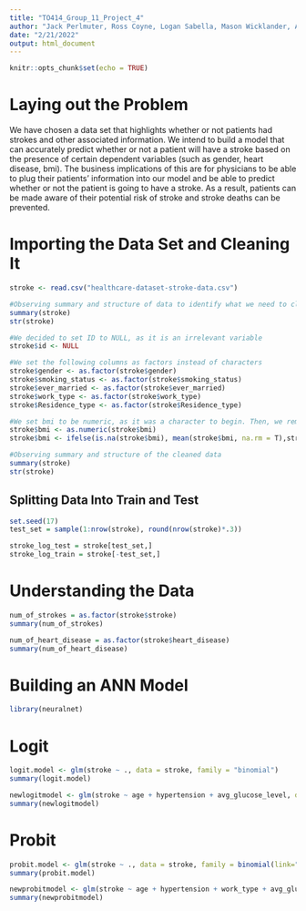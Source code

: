 ```yaml
---
title: "TO414_Group_11_Project_4"
author: "Jack Perlmuter, Ross Coyne, Logan Sabella, Mason Wicklander, Antonio De Llergo"
date: "2/21/2022"
output: html_document
---
```


```r
knitr::opts_chunk$set(echo = TRUE)
```
# Laying out the Problem
We have chosen a data set that highlights whether or not patients had strokes and other associated information. We intend to build a model that can accurately predict whether or not a patient will have a stroke based on the presence of certain dependent variables (such as gender, heart disease, bmi). The business implications of this are for physicians to be able to plug their patients' information into our model and be able to predict whether or not the patient is going to have a stroke. As a result, patients can be made aware of their potential risk of stroke and stroke deaths can be prevented.


# Importing the Data Set and Cleaning It
```r
stroke <- read.csv("healthcare-dataset-stroke-data.csv")

#Observing summary and structure of data to identify what we need to clean
summary(stroke)
str(stroke)

#We decided to set ID to NULL, as it is an irrelevant variable
stroke$id <- NULL

#We set the following columns as factors instead of characters
stroke$gender <- as.factor(stroke$gender)
stroke$smoking_status <- as.factor(stroke$smoking_status)
stroke$ever_married <- as.factor(stroke$ever_married)
stroke$work_type <- as.factor(stroke$work_type)
stroke$Residence_type <- as.factor(stroke$Residence_type)

#We set bmi to be numeric, as it was a character to begin. Then, we removed all NAs and replaced them with the mean (difference between mean and median was negligible, so we decided to preserve the mean)
stroke$bmi <- as.numeric(stroke$bmi)
stroke$bmi <- ifelse(is.na(stroke$bmi), mean(stroke$bmi, na.rm = T),stroke$bmi)

#Observing summary and structure of the cleaned data
summary(stroke)
str(stroke)
```

## Splitting Data Into Train and Test
```r

set.seed(17)
test_set = sample(1:nrow(stroke), round(nrow(stroke)*.3))

stroke_log_test = stroke[test_set,]
stroke_log_train = stroke[-test_set,]


```


# Understanding the Data
```r
num_of_strokes = as.factor(stroke$stroke)
summary(num_of_strokes)

num_of_heart_disease = as.factor(stroke$heart_disease)
summary(num_of_heart_disease)
```


# Building an ANN Model
```r
library(neuralnet)


```

# Logit
```r
logit.model <- glm(stroke ~ ., data = stroke, family = "binomial")
summary(logit.model)

newlogitmodel <- glm(stroke ~ age + hypertension + avg_glucose_level, data = stroke, family = "binomial")
summary(newlogitmodel)
```


# Probit
```r
probit.model <- glm(stroke ~ ., data = stroke, family = binomial(link="probit"))
summary(probit.model)

newprobitmodel <- glm(stroke ~ age + hypertension + work_type + avg_glucose_level, data = stroke, family = binomial(link="probit"))
summary(newprobitmodel)
```



